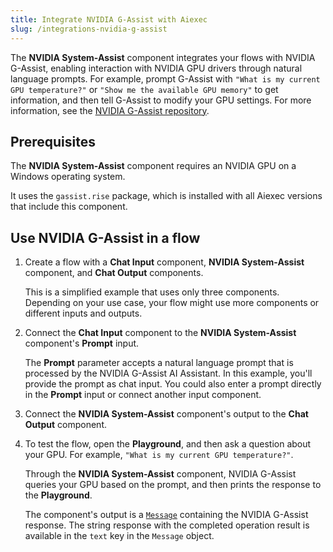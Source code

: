 ```yaml
---
title: Integrate NVIDIA G-Assist with Aiexec
slug: /integrations-nvidia-g-assist
---
```


The **NVIDIA System-Assist** component integrates your flows with NVIDIA G-Assist, enabling interaction with NVIDIA GPU drivers through natural language prompts.
For example, prompt G-Assist with `"What is my current GPU temperature?"` or `"Show me the available GPU memory"` to get information, and then tell G-Assist to modify your GPU settings.
For more information, see the [NVIDIA G-Assist repository](https://github.com/NVIDIA/g-assist).

## Prerequisites

The **NVIDIA System-Assist** component requires an NVIDIA GPU on a Windows operating system.

It uses the `gassist.rise` package, which is installed with all Aiexec versions that include this component.

## Use NVIDIA G-Assist in a flow

1. Create a flow with a **Chat Input** component, **NVIDIA System-Assist** component, and **Chat Output** components.

    This is a simplified example that uses only three components.
    Depending on your use case, your flow might use more components or different inputs and outputs.

2. Connect the **Chat Input** component to the **NVIDIA System-Assist** component's **Prompt** input.

    The **Prompt** parameter accepts a natural language prompt that is processed by the NVIDIA G-Assist AI Assistant.
    In this example, you'll provide the prompt as chat input.
    You could also enter a prompt directly in the **Prompt** input or connect another input component.

3. Connect the **NVIDIA System-Assist** component's output to the **Chat Output** component.

4. To test the flow, open the **Playground**, and then ask a question about your GPU.
For example, `"What is my current GPU temperature?"`.

    Through the **NVIDIA System-Assist** component, NVIDIA G-Assist queries your GPU based on the prompt, and then prints the response to the **Playground**.

    The component's output is a [`Message`](/data-types#message) containing the NVIDIA G-Assist response.
    The string response with the completed operation result is available in the `text` key in the `Message` object.